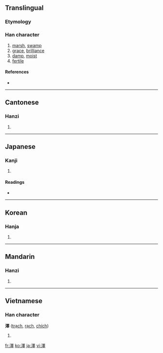 {{also|泽|沢}}
==Translingual==

===Etymology===
{{Han compound|水|睪|c1=s|c2=p|t1=water|ls=psc}}

===Han character===
{{Han char|rn=85|rad=水|as=13|sn=16|four=3614<sub>1</sub>|canj=水田中十 (EWLJ)}}

# [[marsh]], [[swamp]]
# [[grace]], [[brilliance]]
# [[damp]], [[moist]]
# [[fertile]]

====References====
* {{Han ref|kx=0652.440|dkj=18383|dj=1062.320|hdz=31757.010|uh=6FA4|ud=28580|bh=BF41|bd=48961}}

----

==Cantonese==

===Hanzi===
{{yue-hanzi|jyut=|y=jaak6|sim=泽}}

# {{defn|Cantonese}}

----

==Japanese==

===Kanji===
{{ja-kanji|grade=|rs=水13}}

# {{defn|Japanese}}

====Readings====
* {{ja-readings|on=[[たく]] (taku)|kun=[[さわ]] (sawa)}}

----

==Korean==

===Hanja===
{{ko-hanja|hangeul=[[택]], [[석]]|eumhun=|rv=taek, seok|mr=t'aek, sŏk|y=thayk, sek}}

# {{defn|Korean}}

----

==Mandarin==

===Hanzi===
{{cmn-hanzi|sim=泽|pin=[[duó]] ([[duo2]]), [[shì]] ([[shi4]]), [[yì]] ([[yi4]]), [[zé]] ([[ze2]])|wg=to<sup>2</sup>, shih<sup>4</sup>, i<sup>4</sup>, tse<sup>2</sup>}}

# {{defn|Mandarin}}

----

==Vietnamese==

===Han character===
'''澤''' ([[trạch]], [[rạch]], [[chích]])

# {{defn|Vietnamese}}

[[fr:澤]]
[[ko:澤]]
[[ja:澤]]
[[vi:澤]]